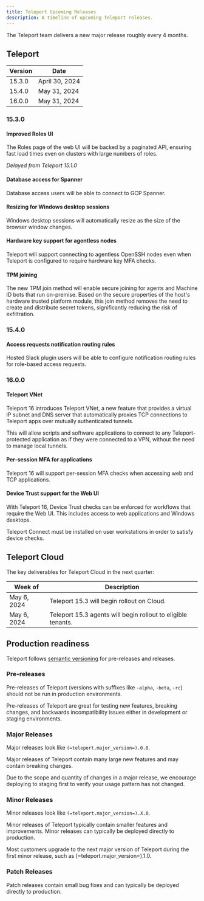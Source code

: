 ```yaml
---
title: Teleport Upcoming Releases
description: A timeline of upcoming Teleport releases.
---
```


The Teleport team delivers a new major release roughly every 4 months.

## Teleport

| Version | Date           |
| ------- | -------------- |
| 15.3.0  | April 30, 2024 |
| 15.4.0  | May 31, 2024   |
| 16.0.0  | May 31, 2024   |

### 15.3.0

#### Improved Roles UI

The Roles page of the web UI will be backed by a paginated API, ensuring fast
load times even on clusters with large numbers of roles.

*Delayed from Teleport 15.1.0*

#### Database access for Spanner

Database access users will be able to connect to GCP Spanner.

#### Resizing for Windows desktop sessions

Windows desktop sessions will automatically resize as the size of the browser
window changes.

#### Hardware key support for agentless nodes

Teleport will support connecting to agentless OpenSSH nodes even when Teleport
is configured to require hardware key MFA checks.

#### TPM joining

The new TPM join method will enable secure joining for agents and Machine ID bots that
run on-premise. Based on the secure properties of the host's hardware trusted platform module,
this join method removes the need to create and distribute secret tokens, significantly
reducing the risk of exfiltration.

### 15.4.0

#### Access requests notification routing rules

Hosted Slack plugin users will be able to configure notification routing rules
for role-based access requests.

### 16.0.0

#### Teleport VNet

Teleport 16 introduces Teleport VNet, a new feature that provides a virtual IP
subnet and DNS server that automatically proxies TCP connections to Teleport
apps over mutually authenticated tunnels.

This will allow scripts and software applications to connect to any
Teleport-protected application as if they were connected to a VPN, without the
need to manage local tunnels.

#### Per-session MFA for applications

Teleport 16 will support per-session MFA checks when accessing web and TCP applications.

#### Device Trust support for the Web UI

With Teleport 16, Device Trust checks can be enforced for workflows that require the Web UI.
This includes access to web applications and Windows desktops.

Teleport Connect must be installed on user workstations in order to satisfy device checks.

## Teleport Cloud

The key deliverables for Teleport Cloud in the next quarter:

| Week of     | Description                                                  |
| ----------- | ------------------------------------------------------------ |
| May 6, 2024 | Teleport 15.3 will begin rollout on Cloud.                   |
| May 6, 2024 | Teleport 15.3 agents will begin rollout to eligible tenants. |

## Production readiness

Teleport follows [semantic versioning](https://semver.org) for pre-releases and
releases.

### Pre-releases

Pre-releases of Teleport (versions with suffixes like `-alpha`, `-beta`, `-rc`)
should not be run in production environments.

Pre-releases of Teleport are great for testing new features, breaking changes,
and backwards incompatibility issues either in development or staging
environments.

### Major Releases

Major releases look like `(=teleport.major_version=).0.0`.

Major releases of Teleport contain many large new features and may contain
breaking changes.

Due to the scope and quantity of changes in a major release, we encourage
deploying to staging first to verify your usage pattern has not changed.

### Minor Releases

Minor releases look like `(=teleport.major_version=).X.0`.

Minor releases of Teleport typically contain smaller features and improvements.
Minor releases can typically be deployed directly to production.

Most customers upgrade to the next major version of Teleport during the first
minor release, such as (=teleport.major_version=).1.0.

### Patch Releases

Patch releases contain small bug fixes and can typically be deployed directly
to production.
